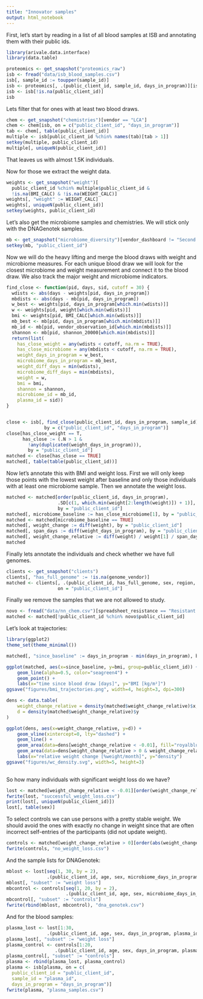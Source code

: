 ```yaml
---
title: "Innovator samples"
output: html_notebook
---
```


First, let's start by reading in a list of all blood samples at ISB and annotating them with their
public ids.

```r
library(arivale.data.interface)
library(data.table)

proteomics <- get_snapshot("proteomics_raw")
isb <- fread("data/isb_blood_samples.csv")
isb[, sample_id := toupper(sample_id)]
isb <- proteomics[, .(public_client_id, sample_id, days_in_program)][isb, on = "sample_id"]
isb <- isb[!is.na(public_client_id)]
isb
```

Lets filter that for ones with at least two blood draws.

```r
chem <- get_snapshot("chemistries")[vendor == "LCA"]
chem <- chem[isb, on = c("public_client_id", "days_in_program")]
tab <- chem[, table(public_client_id)]
multiple <- isb[public_client_id %chin% names(tab)[tab > 1]]
setkey(multiple, public_client_id)
multiple[, uniqueN(public_client_id)]
```

That leaves us with almost 1.5K individuals.

Now for those we extract the weight data.

```r
weights <- get_snapshot("weight")[
  public_client_id %chin% multiple$public_client_id &
  !is.na(BMI_CALC) & !is.na(WEIGHT_CALC)]
weights[, "weight" := WEIGHT_CALC]
weights[, uniqueN(public_client_id)]
setkey(weights, public_client_id)
```

Let's also get the microbiome samples and chemistries. We will stick only with the DNAGenotek samples.

```r
mb <- get_snapshot("microbiome_diversity")[vendor_dashboard != "Second Genome"]
setkey(mb, "public_client_id")
```

Now we will do the heavy lifting and merge the blood draws with weight and microbiome measures. For each unique
blood draw we will look for the closest microbiome and weight measurement and connect it to the blood draw.
We also track the major weight and microbiome indicators.

```r
find_close <- function(pid, days, sid, cutoff = 30) {
  wdists <- abs(days - weights[pid, days_in_program])
  mbdists <- abs(days - mb[pid, days_in_program])
  w_best <- weights[pid, days_in_program[which.min(wdists)]]
  w <- weights[pid, weight[which.min(wdists)]]
  bmi <- weights[pid, BMI_CALC[which.min(wdists)]]
  mb_best <- mb[pid, days_in_program[which.min(mbdists)]]
  mb_id <- mb[pid, vendor_observation_id[which.min(mbdists)]]
  shannon <- mb[pid, shannon_20000[which.min(mbdists)]]
  return(list(
    has_close_weight = any(wdists < cutoff, na.rm = TRUE),
    has_close_microbiome = any(mbdists < cutoff, na.rm = TRUE),
    weight_days_in_program = w_best,
    microbiome_days_in_program = mb_best,
    weight_diff_days = min(wdists),
    microbiome_diff_days = min(mbdists),
    weight = w,
    bmi = bmi,
    shannon = shannon,
    microbiome_id = mb_id,
    plasma_id = sid))
}


close <- isb[, find_close(public_client_id, days_in_program, sample_id), 
              by = c("public_client_id", "days_in_program")]
close[has_close_weight == T, 
      has_close := (.N > 1 &
        !any(duplicated(weight_days_in_program))), 
        by = "public_client_id"]
matched <- close[has_close == TRUE]
matched[, table(table(public_client_id))]
```



Now let's annotate this with BMI and weight loss. First we will only keep those points with the lowest weight after
baseline and only those individuals with at least one microbiome sample. Then we annotate the weight loss.

```r
matched <- matched[order(public_client_id, days_in_program), 
                   .SD[c(1, which.min(weight[2:length(weight)]) + 1)], 
                   by = "public_client_id"]
matched[, microbiome_baseline := has_close_microbiome[1], by = "public_client_id"]
matched <- matched[microbiome_baseline == TRUE]
matched[, weight_change := diff(weight), by = "public_client_id"]
matched[, span_days := diff(weight_days_in_program), by = "public_client_id"]
matched[, weight_change_relative := diff(weight) / weight[1] / span_days * 30.5, by = "public_client_id"]
matched
```

Finally lets annotate the individuals and check whether we have full genomes.

```r
clients <- get_snapshot("clients")
clients[, "has_full_genome" := !is.na(genome_vendor)]
matched <- clients[, .(public_client_id, has_full_genome, sex, region, age)][matched,
                   on = "public_client_id"]
```

Finally we remove the samples that we are not allowed to study.

```r
novo <- fread("data/nn_chem.csv")[spreadsheet_resistance == "Resistant Coach spreadsheet"]
matched <- matched[!public_client_id %chin% novo$public_client_id]
```

Let's look at trajectories:

```r
library(ggplot2)
theme_set(theme_minimal())

matched[, "since_baseline" := days_in_program - min(days_in_program), by="public_client_id"]

ggplot(matched, aes(x=since_baseline, y=bmi, group=public_client_id)) +
    geom_line(alpha=0.5, color="seagreen4") +
    geom_point() +
    labs(x="time since blood draw [days]", y="BMI [kg/m²]")
ggsave("figures/bmi_trajectories.png", width=4, height=3, dpi=300)
```

```r
dens <- data.table(
    weight_change_relative = density(matched$weight_change_relative)$x, 
    d = density(matched$weight_change_relative)$y
)

ggplot(dens, aes(x=weight_change_relative, y=d)) + 
    geom_vline(xintercept=0, lty="dashed") +
    geom_line() +
    geom_area(data=dens[weight_change_relative < -0.01], fill="royalblue", alpha=0.5) +
    geom_area(data=dens[weight_change_relative > 0 & weight_change_relative < 0.001], fill="salmon", alpha=0.5) +
    labs(x="relative weight change [%weight/month]", y="density")
ggsave("figures/wc_density.svg", width=5, height=3)
    
```

So how many individuals with significant weight loss do we have?

```r
lost <- matched[weight_change_relative < -0.01][order(weight_change_relative)]
fwrite(lost, "successful_weight_loss.csv")
print(lost[, uniqueN(public_client_id)])
lost[, table(sex)]
```


To select controls we can use persons with a pretty stable weight. We should avoid the ones with exactly no
change in weight since that are often incorrect self-entries of the participants (did not update weight).

```r
controls <- matched[weight_change_relative > 0][order(abs(weight_change_relative))]
fwrite(controls, "no_weight_loss.csv")
```

And the sample lists for DNAGenotek:

```r
mblost <- lost[seq(1, 30, by = 2), 
               .(public_client_id, age, sex, microbiome_days_in_program, microbiome_id)]
mblost[, "subset" := "weight loss"]
mbcontrol <- controls[seq(1, 20, by = 2),
                      .(public_client_id, age, sex, microbiome_days_in_program, microbiome_id)]
mbcontrol[, "subset" := "controls"]
fwrite(rbind(mblost, mbcontrol), "dna_genotek.csv")
```

And for the blood samples:

```r
plasma_lost <- lost[1:30, 
               .(public_client_id, age, sex, days_in_program, plasma_id)]
plasma_lost[, "subset" := "weight loss"]
plasma_control <- controls[1:20,
                  .(public_client_id, age, sex, days_in_program, plasma_id)]
plasma_control[, "subset" := "controls"]
plasma <- rbind(plasma_lost, plasma_control)
plasma <- isb[plasma, on = c(
  public_client_id = "public_client_id", 
  sample_id = "plasma_id", 
  days_in_program = "days_in_program")]
fwrite(plasma, "plasma_samples.csv")
```